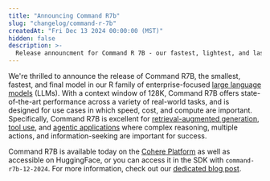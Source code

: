 ```yaml
---
title: "Announcing Command R7b"
slug: "changelog/command-r-7b"
createdAt: "Fri Dec 13 2024 00:00:00 (MST)"
hidden: false
description: >-
  Release announcment for Command R 7B - our fastest, lightest, and last Command R model.
---
```


We're thrilled to announce the release of Command R7B, the smallest, fastest, and final model in our R family of enterprise-focused [large language models](https://docs.cohere.com/docs/introduction-to-large-language-models) (LLMs). With a context window of 128K, Command R7B offers state-of-the-art performance across a variety of real-world tasks, and is designed for use cases in which speed, cost, and compute are important. Specifically, Command R7B is excellent for [retrieval-augmented generation](https://docs.cohere.com/docs/retrieval-augmented-generation-rag), [tool use](https://docs.cohere.com/docs/tool-use), and [agentic applications](https://docs.cohere.com/docs/multi-step-tool-use) where complex reasoning, multiple actions, and information-seeking are important for success.

Command R7B is available today on the [Cohere Platform](https://docs.cohere.com/docs/the-cohere-platform) as well as accessible on HuggingFace, or you can access it in the SDK with `command-r7b-12-2024`. For more information, check out our [dedicated blog post](cohere.com/blog/command-r7b).